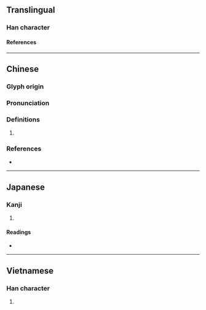 {{character info}}
==Translingual==

===Han character===
{{Han char|rn=32|rad=土|as=08|sn=11|four=42157|canj=GBSD,GNSD,XGNSD|ids=⿰土争(G),⿰土爭(HTJKV)}}

====References====
{{Han ref|kx=0230.340|dkj=05174|dj=0466.390|hdz=10455.010|uh=57E9}}

----

==Chinese==
{{zh-forms|s=埩}}

===Glyph origin===
{{Han etym}}

===Pronunciation===
{{zh-pron
|m=zhēng,chéng
|c=zang1,caang4
|mc=y
|oc=y
|cat=
}}

===Definitions===
{{zh-hanzi}}

# {{rfdef|zh}}

===References===
* {{R:yue:Hanzi}}

----

==Japanese==

===Kanji===
{{ja-kanji|grade=|rs=土08}}

# {{rfdef|ja|sort=土08}}

====Readings====
* {{ja-readings|on=[[さう]] (sau), [[しょう]] (shō)|kun=[[たがやす]] (tagayasu)}}

----

==Vietnamese==

===Han character===
{{vi-readings|reading=chĩnh|rs=土08}}

# {{rfdef|vi|sort=土08}}